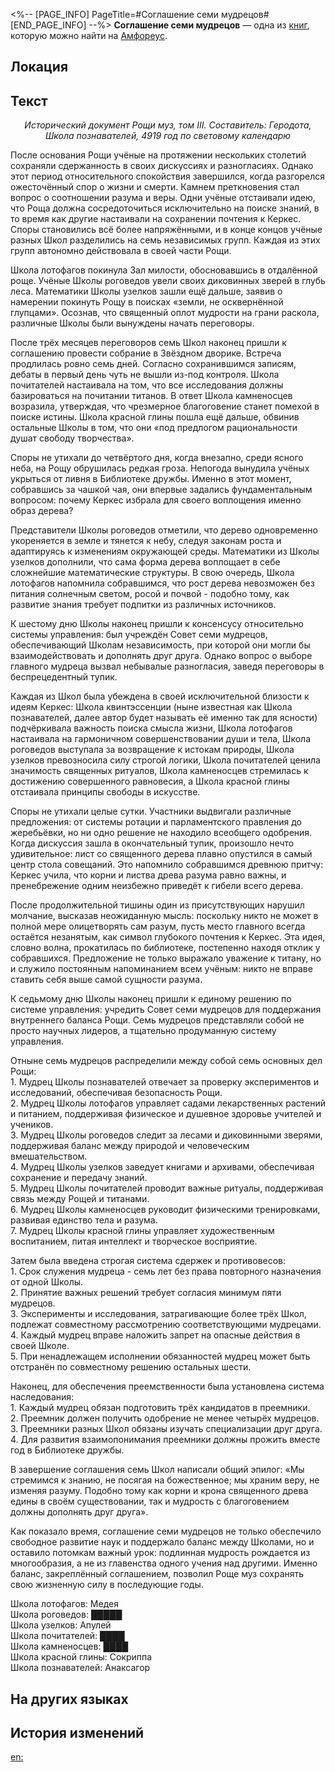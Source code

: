 <%-- [PAGE_INFO]
PageTitle=#Соглашение семи мудрецов#
[END_PAGE_INFO] --%>
{{Дополнить}}
{{Книга Инфобокс
|id           = 492
|Название     = 
|Изображение  = Предмет Соглашение семи мудрецов.png
|Мир          = Амфореус
|Томов        = 1
|Автор        = <!--нужно добавить-->
|Описание     = Страница труда из общеобразовательной литературы Рощи муз, которая годами служила испытанием поколениям учёных как обязательная часть экзамена и материал для заучивания наизусть.
|Том1         = {{tx}}
|Источник1    = {{tx|Отсутствует источник}}
|Персонажи    = 
|Фракции      = 
}}
'''Соглашение семи мудрецов''' — одна из [[Книги|книг]], которую можно найти на [[Амфореус]].

==Локация==
{{Отметка карты|<!--название карты-->|<!--id отметки-->}}

==Текст==
<div align="center">''Исторический документ Рощи муз, том III. Составитель: Геродота, Школа познавателей, 4919 год по световому календарю''</div>

После основания Рощи учёные на протяжении нескольких столетий сохраняли сдержанность в своих дискуссиях и разногласиях. Однако этот период относительного спокойствия завершился, когда разгорелся ожесточённый спор о жизни и смерти. Камнем преткновения стал вопрос о соотношении разума и веры. Одни учёные отстаивали идею, что Роща должна сосредоточиться исключительно на поиске знаний, в то время как другие настаивали на сохранении почтения к Керкес. Споры становились всё более напряжёнными, и в конце концов учёные разных Школ разделились на семь независимых групп. Каждая из этих групп автономно действовала в своей части Рощи.

Школа лотофагов покинула Зал милости, обосновавшись в отдалённой роще. Учёные Школы роговедов увели своих диковинных зверей в глубь леса. Математики Школы узелков зашли ещё дальше, заявив о намерении покинуть Рощу в поисках «земли, не осквернённой глупцами». Осознав, что священный оплот мудрости на грани раскола, различные Школы были вынуждены начать переговоры.

После трёх месяцев переговоров семь Школ наконец пришли к соглашению провести собрание в Звёздном дворике. Встреча продлилась ровно семь дней. Согласно сохранившимся записям, дебаты в первый день чуть не вышли из-под контроля. Школа почитателей настаивала на том, что все исследования должны базироваться на почитании титанов. В ответ Школа камненосцев возразила, утверждая, что чрезмерное благоговение станет помехой в поиске истины. Школа красной глины пошла ещё дальше, обвинив остальные Школы в том, что они «под предлогом рациональности душат свободу творчества».

Споры не утихали до четвёртого дня, когда внезапно, среди ясного неба, на Рощу обрушилась редкая гроза. Непогода вынудила учёных укрыться от ливня в Библиотеке дружбы. Именно в этот момент, собравшись за чашкой чая, они впервые задались фундаментальным вопросом: почему Керкес избрала для своего воплощения именно образ дерева?

Представители Школы роговедов отметили, что дерево одновременно укореняется в земле и тянется к небу, следуя законам роста и адаптируясь к изменениям окружающей среды. Математики из Школы узелков дополнили, что сама форма дерева воплощает в себе сложнейшие математические структуры. В свою очередь, Школа лотофагов напомнила собравшимся, что рост дерева невозможен без питания солнечным светом, росой и почвой - подобно тому, как развитие знания требует подпитки из различных источников.

К шестому дню Школы наконец пришли к консенсусу относительно системы управления: был учреждён Совет семи мудрецов, обеспечивающий Школам независимость, при которой они могли бы взаимодействовать и дополнять друг друга. Однако вопрос о выборе главного мудреца вызвал небывалые разногласия, заведя переговоры в беспрецедентный тупик.

Каждая из Школ была убеждена в своей исключительной близости к идеям Керкес: Школа квинтэссенции (ныне известная как Школа познавателей, далее автор будет называть её именно так для ясности) подчёркивала важность поиска смысла жизни, Школа лотофагов настаивала на гармоничном совершенствовании души и тела, Школа роговедов выступала за возвращение к истокам природы, Школа узелков превозносила силу строгой логики, Школа почитателей ценила значимость священных ритуалов, Школа камненосцев стремилась к достижению совершенного равновесия, а Школа красной глины отстаивала принципы свободы в искусстве.

Споры не утихали целые сутки. Участники выдвигали различные предложения: от системы ротации и парламентского правления до жеребьёвки, но ни одно решение не находило всеобщего одобрения. Когда дискуссия зашла в окончательный тупик, произошло нечто удивительное: лист со священного дерева плавно опустился в самый центр стола совещаний. Это напомнило собравшимся древнюю притчу: Керкес учила, что корни и листва древа разума равно важны, и пренебрежение одним неизбежно приведёт к гибели всего дерева.

После продолжительной тишины один из присутствующих нарушил молчание, высказав неожиданную мысль: поскольку никто не может в полной мере олицетворять сам разум, пусть место главного всегда остаётся незанятым, как символ глубокого почтения к Керкес. Эта идея, словно волна, прокатилась по библиотеке, постепенно находя отклик у собравшихся. Предложение не только выражало уважение к титану, но и служило постоянным напоминанием всем учёным: никто не вправе ставить себя выше самой сущности разума.

К седьмому дню Школы наконец пришли к единому решению по системе управления: учредить Совет семи мудрецов для поддержания внутреннего баланса Рощи. Семь мудрецов представляли собой не просто научных лидеров, а тщательно продуманную систему управления.

Отныне семь мудрецов распределили между собой семь основных дел Рощи:<br />
1. Мудрец Школы познавателей отвечает за проверку экспериментов и исследований, обеспечивая безопасность Рощи.<br />
2. Мудрец Школы лотофагов управляет садами лекарственных растений и питанием, поддерживая физическое и душевное здоровье учителей и учеников.<br />
3. Мудрец Школы роговедов следит за лесами и диковинными зверями, поддерживая баланс между природой и человеческим вмешательством.<br />
4. Мудрец Школы узелков заведует книгами и архивами, обеспечивая сохранение и передачу знаний.<br />
5. Мудрец Школы почитателей проводит важные ритуалы, поддерживая связь между Рощей и титанами.<br />
6. Мудрец Школы камненосцев руководит физическими тренировками, развивая единство тела и разума.<br />
7. Мудрец Школы красной глины управляет художественным воспитанием, питая интеллект и творческое восприятие.

Затем была введена строгая система сдержек и противовесов:<br />
1. Срок служения мудреца - семь лет без права повторного назначения от одной Школы.<br />
2. Принятие важных решений требует согласия минимум пяти мудрецов.<br />
3. Эксперименты и исследования, затрагивающие более трёх Школ, подлежат совместному рассмотрению соответствующими мудрецами.<br />
4. Каждый мудрец вправе наложить запрет на опасные действия в своей Школе.<br />
5. При ненадлежащем исполнении обязанностей мудрец может быть отстранён по совместному решению остальных шести.

Наконец, для обеспечения преемственности была установлена система наследования:<br />
1. Каждый мудрец обязан подготовить трёх кандидатов в преемники.<br />
2. Преемник должен получить одобрение не менее четырёх мудрецов.<br />
3. Преемники разных Школ обязаны изучать специализации друг друга.<br />
4. Для развития взаимопонимания преемники должны прожить вместе год в Библиотеке дружбы.

<div align="center">{{Цвет|Ключевой|nobold=1|Место же главного мудреца навечно принадлежит священному древу и самому разуму.}}</div>

В завершение соглашения семь Школ написали общий эпилог: «Мы стремимся к знанию, не посягая на божественное; мы храним веру, не изменяя разуму. Подобно тому как корни и крона священного древа едины в своём существовании, так и мудрость с благоговением должны дополнять друг друга».

Как показало время, соглашение семи мудрецов не только обеспечило свободное развитие наук и поддержало баланс между Школами, но и оставило потомкам важный урок: подлинная мудрость рождается из многообразия, а не из главенства одного учения над другими. Именно баланс, закреплённый соглашением, позволил Роще муз сохранять свою жизненную силу в последующие годы.


<div align="center">{{Цвет|Ключевой|nobold=1|Приложение: Текущий состав Семи мудрецов Рощи}}</div>

Школа лотофагов: Медея<br />
Школа роговедов: █████<br />
Школа узелков: Апулей<br />
Школа почитателей: ████<br />
Школа камненосцев: ████<br />
Школа красной глины: Сокриппа<br />
Школа познавателей: Анаксагор

==На других языках==
{{На других языках
|en   = Decree of the Seven Sages
|zhs  = 七贤议定书
|zht  = 七賢議定書
|ja   = 七賢人の議定書
|ko   = 일곱 현인의 의정서
|es   = Decreto de los siete sabios
|fr   = Décret des Sept sages
|ru   = Соглашение семи мудрецов
|th   = สนธิสัญญาปราชญ์ทั้งเจ็ด
|vi   = Thư Nghị Định Bảy Hiền Giả
|de   = Die Protokolle der Sieben Weisen
|id   = Dekrit Tujuh Orang Bijak
|pt   = Decreto dos Sete Sábios
}}

==История изменений==
{{История изменений|3.5}}

[[en:]]